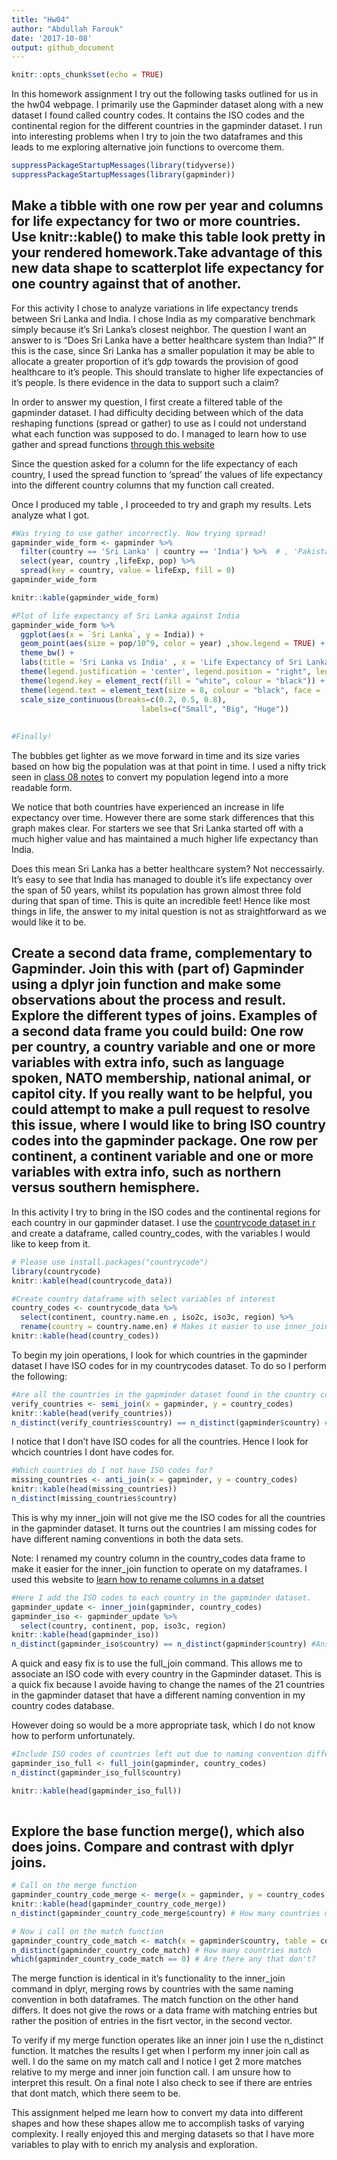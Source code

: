 ```yaml
---
title: "Hw04"
author: "Abdullah Farouk"
date: '2017-10-08'
output: github_document
---
```


```r
knitr::opts_chunk$set(echo = TRUE)
```

In this homework assignment I try out the following tasks outlined for us in the hw04 webpage. I primarily use the Gapminder dataset along with a new dataset I found called country codes. It contains the ISO codes and the continental region for the different countries in the gapminder dataset. I run into interesting problems when I try to join the two dataframes and this leads to me exploring alternative join functions to overcome them.



```r
suppressPackageStartupMessages(library(tidyverse))
suppressPackageStartupMessages(library(gapminder))


```


## Make a tibble with one row per year and columns for life expectancy for two or more countries. Use knitr::kable() to make this table look pretty in your rendered homework.Take advantage of this new data shape to scatterplot life expectancy for one country against that of another.

For this activity I chose to analyze variations in life expectancy trends between Sri Lanka and India. I chose India as my comparative benchmark simply because it's Sri Lanka's closest neighbor. The question I want an answer to is "Does Sri Lanka have a better healthcare system than India?" If this is the case, since Sri Lanka has a smaller population it may be able to allocate a greater proportion of it's gdp towards the provision of good healthcare to it's people. This should translate to higher life expectancies of it's people. Is there evidence in the data to support such a claim?

In order to answer my question, I first create a filtered table of the gapminder dataset. I had difficulty deciding between which of the data reshaping functions (spread or gather) to use as I could not understand what each function was supposed to do. I managed to learn how to use gather and spread functions [through this website](http://garrettgman.github.io/tidying/)

Since the question asked for a column for the life expectancy of each country, I used the spread function to 'spread' the values of life expectancy into the different country columns that my function call created.

Once I produced my table , I proceeded to try and graph my results. Lets analyze what I got.

```r
#Was trying to use gather incorrectly. Now trying spread!
gapminder_wide_form <- gapminder %>% 
  filter(country == 'Sri Lanka' | country == 'India') %>%  # , 'Pakistan', 'Bangladesh'
  select(year, country ,lifeExp, pop) %>% 
  spread(key = country, value = lifeExp, fill = 0) 
gapminder_wide_form

knitr::kable(gapminder_wide_form)

#Plot of life expectancy of Sri Lanka against India
gapminder_wide_form %>% 
  ggplot(aes(x = `Sri Lanka`, y = India)) +
  geom_point(aes(size = pop/10^9, color = year) ,show.legend = TRUE) +  # Divide pop by billion to get more readable output.
  theme_bw() +
  labs(title = 'Sri Lanka vs India' , x = 'Life Expectancy of Sri Lanka', y = 'Life Expectancy of India', colour = "Year", size = "Population") +
  theme(legend.justification = 'center', legend.position = "right", legend.title.align = 0.5, plot.title = element_text(hjust = 0.5)) +
  theme(legend.key = element_rect(fill = "white", colour = "black")) +
  theme(legend.text = element_text(size = 8, colour = "black", face = 'bold')) +
  scale_size_continuous(breaks=c(0.2, 0.5, 0.8),
                             labels=c("Small", "Big", "Huge"))
 
  
#Finally!

```

The bubbles get lighter as we move forward in time and its size varies based on how big the population was at that point in time. I used a nifty trick seen in [class 08 notes](https://stat545.com/cm008-notes_and_exercises.html) to convert my population legend into a more readable form. 

We notice that both countries have experienced an increase in life expectancy over time. However there are some stark differences that this graph makes clear. For starters we see that Sri Lanka started off with a much higher value and has maintained a much higher life expectancy than India. 

Does this mean Sri Lanka has a better healthcare system? Not neccessairly. It's easy to see that India has managed to double it's life expectancy over the span of 50 years, whilst its population has grown almost three fold during that span of time. This is quite an incredible feet! Hence like most things in life, the answer to my inital question is not as straightforward as we would like it to be.



## Create a second data frame, complementary to Gapminder. Join this with (part of) Gapminder using a dplyr join function and make some observations about the process and result. Explore the different types of joins. Examples of a second data frame you could build: One row per country, a country variable and one or more variables with extra info, such as language spoken, NATO membership, national animal, or capitol city. If you really want to be helpful, you could attempt to make a pull request to resolve this issue, where I would like to bring ISO country codes into the gapminder package. One row per continent, a continent variable and one or more variables with extra info, such as northern versus southern hemisphere.

In this activity I try to bring in the ISO codes and the continental regions for each country in our gapminder dataset. I use the [countrycode dataset in r](https://cran.r-project.org/web/packages/countrycode/countrycode.pdf) and create a dataframe, called country_codes, with the variables I would like to keep from it.

```r

# Please use install.packages("countrycode")
library(countrycode)
knitr::kable(head(countrycode_data))

#Create country dataframe with select variables of interest
country_codes <- countrycode_data %>% 
  select(continent, country.name.en , iso2c, iso3c, region) %>% 
  rename(country = country.name.en) # Makes it easier to use inner_join function
knitr::kable(head(country_codes))

```

To begin my join operations, I look for which countries in the gapminder dataset I have ISO codes for in my countrycodes dataset. To do so I perform the following:

```r
#Are all the countries in the gapminder dataset found in the country code dataset?
verify_countries <- semi_join(x = gapminder, y = country_codes)
knitr::kable(head(verify_countries))
n_distinct(verify_countries$country) == n_distinct(gapminder$country) # Answer is FALSE

```


I notice that I don't have ISO codes for all the countries. Hence I look for whcich countries I dont have codes for. 

```r
#Which countries do I not have ISO codes for?
missing_countries <- anti_join(x = gapminder, y = country_codes)
knitr::kable(head(missing_countries))
n_distinct(missing_countries$country) 
```

This is why my inner_join will not give me the ISO codes for all the countries in the gapminder dataset. It turns out the countries I am missing codes for have different naming conventions in both the data sets.  

Note: I renamed my country column in the country_codes data frame to make it easier for the inner_join function to operate on my dataframes. I used this website to [learn how to rename columns in a datset](https://blog.exploratory.io/selecting-columns-809bdd1ef615)

```r
#Here I add the ISO codes to each country in the gapminder dataset.
gapminder_update <- inner_join(gapminder, country_codes)
gapminder_iso <- gapminder_update %>% 
  select(country, continent, pop, iso3c, region)
knitr::kable(head(gapminder_iso))
n_distinct(gapminder_iso$country) == n_distinct(gapminder$country) #Answer is FALSE
```

 A quick and easy fix is to use the full_join command. This allows me to associate an ISO code with every country in the Gapminder dataset. This is a quick fix because I avoide having to change the names of the 21 countries in the gapminder dataset that have a different naming convention in my country codes database. 
 
However doing so would be a more appropriate task, which I do not know how to perform unfortunately.
 
```r
#Include ISO codes of countries left out due to naming convention differences.
gapminder_iso_full <- full_join(gapminder, country_codes)
n_distinct(gapminder_iso_full$country)

knitr::kable(head(gapminder_iso_full))
  
```


## Explore the base function merge(), which also does joins. Compare and contrast with dplyr joins.


```r
# Call on the merge function
gapminder_country_code_merge <- merge(x = gapminder, y = country_codes)
knitr::kable(head(gapminder_country_code_merge))
n_distinct(gapminder_country_code_merge$country) # How many countries match

# Now i call on the match function
gapminder_country_code_match <- match(x = gapminder$country, table = country_codes$country, nomatch = 0) # the no match arguement tells R to replace NA's with 0's if there is no match.
n_distinct(gapminder_country_code_match) # How many countries match
which(gapminder_country_code_match == 0) # Are there any that don't?
```

The merge function is identical in it's functionality to the inner_join command in dplyr, merging rows by countries with the same naming convention in both dataframes. The match function on the other hand differs. It does not give the rows or a data frame with matching entries but rather the position of entries in the fisrt vector, in the second vector.

To verify if my merge function operates like an inner join I use the n_distinct function. It matches the results I get when I perform my inner join call as well. I do the same on my match call and I notice I get 2 more matches relative to my merge and inner join function call. I am unsure how to interpret this result. On a final note I also check to see if there are entries that dont match, which there seem to be.

This assignment helped me learn how to convert my data into different shapes and how these shapes allow me to accomplish tasks of varying complexity. I really enjoyed this and merging datasets so that I have more variables to play with to enrich my analysis and exploration.
